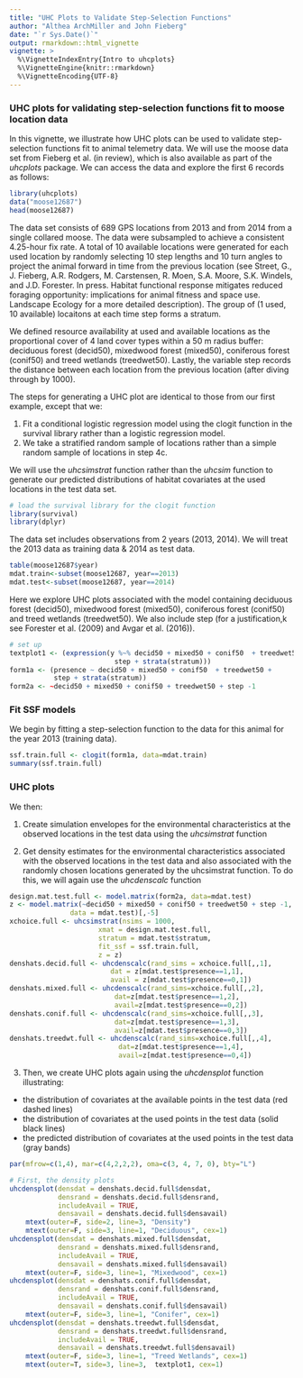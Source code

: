 ```yaml
---
title: "UHC Plots to Validate Step-Selection Functions"
author: "Althea ArchMiller and John Fieberg"
date: "`r Sys.Date()`"
output: rmarkdown::html_vignette
vignette: >
  %\VignetteIndexEntry{Intro to uhcplots}
  %\VignetteEngine{knitr::rmarkdown}
  %\VignetteEncoding{UTF-8}
---
```



### UHC plots for validating step-selection functions fit to moose location data

In this vignette, we illustrate how UHC plots can be used to validate step-selection functions fit to animal telemetry data. We will use the moose data set from Fieberg et al. (in review), which is also available as part of the *uhcplots* package.  We can access the data and explore the first 6 records as follows:

```r
library(uhcplots)
data("moose12687")
head(moose12687)
```


The data set consists of 689 GPS locations from 2013 and from 2014 from a single collared moose.  The data were subsampled to achieve a consistent 4.25-hour fix rate. A total of 10 available locations were generated for each used location by randomly selecting 10 step lengths and 10 turn angles to project the animal forward in time from the previous location (see Street, G., J. Fieberg, A.R. Rodgers, M. Carstensen, R. Moen, S.A. Moore, S.K. Windels, and J.D. Forester.  In press. Habitat functional response mitigates reduced foraging opportunity: implications for animal fitness and space use. Landscape Ecology for a more detailed description). The group of (1 used, 10 available) locaitons at each time step forms a stratum.  

We defined resource availability at used and available locations as the proportional cover of 4 land cover types within a 50 m radius buffer: deciduous forest (decid50), mixedwood forest (mixed50), coniferous forest (conif50) and treed wetlands (treedwet50). Lastly, the variable step records the distance between each location from the previous location (after diving through by 1000).

The steps for generating a UHC plot are identical to those from our first example, except that we:

1. Fit a conditional logistic regression model using the clogit function in the survival library rather than a logistic regression model.
2. We take a stratified random sample of locations rather than a simple random sample of locations in step 4c.

We will use the *uhcsimstrat* function rather than the *uhcsim* function to generate our predicted distributions of habitat covariates at the used locations in the test data set.

```r
# load the survival library for the clogit function
library(survival)
library(dplyr)
```



The data set includes observations from 2 years (2013, 2014). We will  treat the 2013 data as training data & 2014 as test data. 
```r
table(moose12687$year)
mdat.train<-subset(moose12687, year==2013)
mdat.test<-subset(moose12687, year==2014)
```

Here we explore UHC plots associated with the model containing deciduous forest (decid50), mixedwood forest (mixed50), coniferous forest (conif50) and treed wetlands (treedwet50).  We also include step (for a justification,k see Forester et al. (2009) and Avgar et al. (2016)).

```r
# set up 
textplot1 <- (expression(y %~% decid50 + mixed50 + conif50  + treedwet50 + 
                          step + strata(stratum)))
form1a <- (presence ~ decid50 + mixed50 + conif50  + treedwet50 + 
           step + strata(stratum))
form2a <- ~decid50 + mixed50 + conif50 + treedwet50 + step -1
```


### Fit SSF models

We begin by fitting a step-selection function to the data for this animal for the year 2013 (training data).
```r
ssf.train.full <- clogit(form1a, data=mdat.train)
summary(ssf.train.full)
```


### UHC plots

We then:

1. Create simulation envelopes for the environmental characteristics 
at the observed locations in the test data using the *uhcsimstrat* function

2. Get density estimates for the environmental characteristics associated 
with the observed locations in the test data and also
 associated with the randomly chosen locations generated by the 
 uhcsimstrat function.  To do this, we will again use the *uhcdenscalc* function
 

```r
design.mat.test.full <- model.matrix(form2a, data=mdat.test)
z <- model.matrix(~decid50 + mixed50 + conif50 + treedwet50 + step -1, 
               data = mdat.test)[,-5]
xchoice.full <- uhcsimstrat(nsims = 1000,
                      xmat = design.mat.test.full, 
                      stratum = mdat.test$stratum, 
                      fit_ssf = ssf.train.full,
                      z = z)    
denshats.decid.full <- uhcdenscalc(rand_sims = xchoice.full[,,1], 
                         dat = z[mdat.test$presence==1,1], 
                         avail = z[mdat.test$presence==0,1]) 
denshats.mixed.full <- uhcdenscalc(rand_sims=xchoice.full[,,2], 
                          dat=z[mdat.test$presence==1,2], 
                          avail=z[mdat.test$presence==0,2])  
denshats.conif.full <- uhcdenscalc(rand_sims=xchoice.full[,,3], 
                          dat=z[mdat.test$presence==1,3], 
                          avail=z[mdat.test$presence==0,3]) 
denshats.treedwt.full <- uhcdenscalc(rand_sims=xchoice.full[,,4], 
                           dat=z[mdat.test$presence==1,4],
                           avail=z[mdat.test$presence==0,4])
```

3. Then, we create UHC plots again using the *uhcdensplot* function illustrating:

- the distribution of covariates at the available points in the test data (red dashed lines)
- the distribution of covariates at the used points in the test data (solid black lines)
- the predicted distribution of covariates at the used points in the test data (gray bands) 

```r
par(mfrow=c(1,4), mar=c(4,2,2,2), oma=c(3, 4, 7, 0), bty="L")

# First, the density plots
uhcdensplot(densdat = denshats.decid.full$densdat, 
            densrand = denshats.decid.full$densrand, 
            includeAvail = TRUE, 
            densavail = denshats.decid.full$densavail) 
    mtext(outer=F, side=2, line=3, "Density")
    mtext(outer=F, side=3, line=1, "Deciduous", cex=1)
uhcdensplot(densdat = denshats.mixed.full$densdat,
            densrand = denshats.mixed.full$densrand,
            includeAvail = TRUE, 
            densavail = denshats.mixed.full$densavail) 
    mtext(outer=F, side=3, line=1, "Mixedwood", cex=1)
uhcdensplot(densdat = denshats.conif.full$densdat, 
            densrand = denshats.conif.full$densrand,
            includeAvail = TRUE, 
            densavail = denshats.conif.full$densavail) 
    mtext(outer=F, side=3, line=1, "Conifer", cex=1)
uhcdensplot(densdat = denshats.treedwt.full$densdat, 
            densrand = denshats.treedwt.full$densrand, 
            includeAvail = TRUE, 
            densavail = denshats.treedwt.full$densavail) 
    mtext(outer=F, side=3, line=1, "Treed Wetlands", cex=1)
    mtext(outer=T, side=3, line=3,  textplot1, cex=1)
```  

